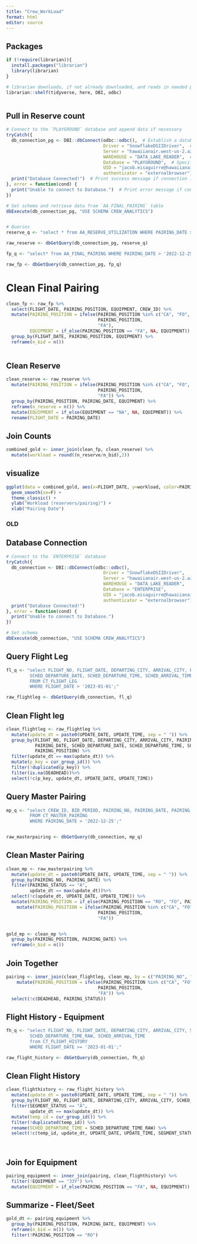 ```yaml
---
title: "Crew_WorkLoad"
format: html
editor: source
---
```


## Packages
```r

if (!require(librarian)){
  install.packages("librarian")
  library(librarian)
}

# librarian downloads, if not already downloaded, and reads in needed packages
librarian::shelf(tidyverse, here, DBI, odbc)



```


## Pull in Reserve count 
```r
# Connect to the `PLAYGROUND` database and append data if necessary
tryCatch({
  db_connection_pg <- DBI::dbConnect(odbc::odbc(),  # Establish a database connection using ODBC for the playground database
                                     Driver = "SnowflakeDSIIDriver",  # Specify the Snowflake ODBC driver
                                     Server = "hawaiianair.west-us-2.azure.snowflakecomputing.com",  # Server address
                                     WAREHOUSE = "DATA_LAKE_READER",  # Specify the Snowflake warehouse
                                     Database = "PLAYGROUND",  # Specify the database name
                                     UID = "jacob.eisaguirre@hawaiianair.com",  # User ID for authentication
                                     authenticator = "externalbrowser")  # Use external browser for authentication
  print("Database Connected!")  # Print success message if connection is established
}, error = function(cond) {
  print("Unable to connect to Database.")  # Print error message if connection fails
})

# Set schema and retrieve data from `AA_FINAL_PAIRING` table
dbExecute(db_connection_pg, "USE SCHEMA CREW_ANALYTICS") 


# Queries
reserve_q <- "select * from AA_RESERVE_UTILIZATION WHERE PAIRING_DATE > '2022-12-25';"

raw_reserve <- dbGetQuery(db_connection_pg, reserve_q)

fp_q <- "select* from AA_FINAL_PAIRING WHERE PAIRING_DATE > '2022-12-25';"

raw_fp <- dbGetQuery(db_connection_pg, fp_q)

```

# Clean Final Pairing
```r

clean_fp <- raw_fp %>% 
  select(FLIGHT_DATE, PAIRING_POSITION, EQUIPMENT, CREW_ID) %>% 
  mutate(PAIRING_POSITION = ifelse(PAIRING_POSITION %in% c("CA", "FO", "RO", "FA"),
                                   PAIRING_POSITION, 
                                   "FA"),
         EQUIPMENT = if_else(PAIRING_POSITION == "FA", NA, EQUIPMENT)) %>%
  group_by(FLIGHT_DATE, PAIRING_POSITION, EQUIPMENT) %>% 
  reframe(n_bid = n())
  

```


## Clean Reserve
```r

clean_reserve <- raw_reserve %>% 
  mutate(PAIRING_POSITION = ifelse(PAIRING_POSITION %in% c("CA", "FO", "RO", "FA"),
                                   PAIRING_POSITION, 
                                   "FA")) %>% 
  group_by(PAIRING_POSITION, PAIRING_DATE, EQUIPMENT) %>% 
  reframe(n_reserve = n()) %>% 
  mutate(EQUIPMENT = if_else(EQUIPMENT == "NA", NA, EQUIPMENT)) %>% 
  rename(FLIGHT_DATE = PAIRING_DATE)


```

## Join Counts
```r

combined_gold <- inner_join(clean_fp, clean_reserve) %>% 
  mutate(workload = round((n_reserve/n_bid),2))


```
## visualize
```r

ggplot(data = combined_gold, aes(x=FLIGHT_DATE, y=workload, color=PAIRING_POSITION)) +
  geom_smooth(se=F) +
  theme_classic() +
  ylab("Workload (reservers/pairing)") +
  xlab("Pairing Date")

```







### OLD #####












## Database Connection
```r
# Connect to the `ENTERPRISE` database
tryCatch({
  db_connection <- DBI::dbConnect(odbc::odbc(),
                                     Driver = "SnowflakeDSIIDriver",
                                     Server = "hawaiianair.west-us-2.azure.snowflakecomputing.com",
                                     WAREHOUSE = "DATA_LAKE_READER",
                                     Database = "ENTERPRISE",
                                     UID = "jacob.eisaguirre@hawaiianair.com",
                                     authenticator = "externalbrowser")
  print("Database Connected!")
}, error = function(cond) {
  print("Unable to connect to Database.")
})

# Set schema
dbExecute(db_connection, "USE SCHEMA CREW_ANALYTICS")

```


## Query Flight Leg
```r

fl_q <- "select FLIGHT_NO, FLIGHT_DATE, DEPARTING_CITY, ARRIVAL_CITY, PAIRING_NO, PAIRING_DATE, 
         SCHED_DEPARTURE_DATE, SCHED_DEPARTURE_TIME, SCHED_ARRIVAL_TIME, DEADHEAD, PAIRING_POSITION, UPDATE_DATE, UPDATE_TIME
         FROM CT_FLIGHT_LEG
         WHERE FLIGHT_DATE > '2023-01-01';"

raw_flightleg <- dbGetQuery(db_connection, fl_q)


```

## Clean Flight leg
```r

clean_flightleg <- raw_flightleg %>% 
  mutate(update_dt = paste0(UPDATE_DATE, UPDATE_TIME, sep = " ")) %>% 
  group_by(FLIGHT_NO, FLIGHT_DATE, DEPARTING_CITY, ARRIVAL_CITY, PAIRING_NO, 
           PAIRING_DATE, SCHED_DEPARTURE_DATE, SCHED_DEPARTURE_TIME, SCHED_ARRIVAL_TIME, 
           PAIRING_POSITION) %>% 
  filter(update_dt == max(update_dt)) %>% 
  mutate(p_key = cur_group_id()) %>% 
  filter(!duplicated(p_key)) %>% 
  filter(is.na(DEADHEAD))%>% 
  select(!c(p_key, update_dt, UPDATE_DATE, UPDATE_TIME))


```


## Query Master Pairing
```r

mp_q <- "select CREW_ID, BID_PERIOD, PAIRING_NO, PAIRING_DATE, PAIRING_POSITION, PAIRING_STATUS, UPDATE_DATE, UPDATE_TIME
         FROM CT_MASTER_PAIRING
         WHERE PAIRING_DATE > '2022-12-25';"


raw_masterpairing <- dbGetQuery(db_connection, mp_q)

```


## Clean Master Pairing
```r

clean_mp <- raw_masterpairing %>% 
  mutate(update_dt = paste0(UPDATE_DATE, UPDATE_TIME, sep = " ")) %>% 
  group_by(PAIRING_NO, PAIRING_DATE) %>% 
  filter(PAIRING_STATUS == "A",
         update_dt == max(update_dt))%>% 
  select(!c(update_dt, UPDATE_DATE, UPDATE_TIME)) %>% 
  mutate(PAIRING_POSITION = if_else(PAIRING_POSITION == "RO", "FO", PAIRING_POSITION))%>% 
    mutate(PAIRING_POSITION = ifelse(PAIRING_POSITION %in% c("CA", "FO", "RO", "FA"),
                                   PAIRING_POSITION, 
                                   "FA"))


gold_mp <- clean_mp %>% 
  group_by(PAIRING_POSITION, PAIRING_DATE) %>% 
  reframe(n_bid = n())

```

## Join Together
```r

pairing <- inner_join(clean_flightleg, clean_mp, by = c("PAIRING_NO", "PAIRING_DATE", "PAIRING_POSITION")) %>% 
    mutate(PAIRING_POSITION = ifelse(PAIRING_POSITION %in% c("CA", "FO", "RO", "FA"),
                                   PAIRING_POSITION, 
                                   "FA")) %>% 
  select(!c(DEADHEAD, PAIRING_STATUS))


```

## Flight History - Equipment
```r

fh_q <- "select FLIGHT_NO, FLIGHT_DATE, DEPARTING_CITY, ARRIVAL_CITY, SEGMENT_STATUS, EQUIPMENT, UPDATE_DATE, UPDATE_TIME,
         SCHED_DEPARTURE_TIME_RAW, SCHED_ARRIVAL_TIME
         from CT_FLIGHT_HISTORY
         WHERE FLIGHT_DATE >= '2023-01-01';"

raw_flight_history <- dbGetQuery(db_connection, fh_q)

```

## Clean Flight History
```r

clean_flighthistory <- raw_flight_history %>% 
  mutate(update_dt = paste0(UPDATE_DATE, UPDATE_TIME, sep = " ")) %>% 
  group_by(FLIGHT_NO, FLIGHT_DATE, DEPARTING_CITY, ARRIVAL_CITY, SCHED_DEPARTURE_TIME_RAW, SCHED_ARRIVAL_TIME) %>% 
  filter(SEGMENT_STATUS == "A",
         update_dt == max(update_dt)) %>% 
  mutate(temp_id = cur_group_id()) %>% 
  filter(!duplicated(temp_id)) %>% 
  rename(SCHED_DEPARTURE_TIME = SCHED_DEPARTURE_TIME_RAW) %>% 
  select(!c(temp_id, update_dt, UPDATE_DATE, UPDATE_TIME, SEGMENT_STATUS))

  

```

## Join for Equipment
```r

pairing_equipment <- inner_join(pairing, clean_flighthistory) %>%
  filter(!EQUIPMENT == "33Y") %>% 
  mutate(EQUIPMENT = if_else(PAIRING_POSITION == "FA", NA, EQUIPMENT))

```



## Summarize - Fleet/Seet
```r

gold_dt <- pairing_equipment %>% 
  group_by(PAIRING_POSITION, PAIRING_DATE, EQUIPMENT) %>% 
  reframe(n_bid = n()) %>% 
  filter(!PAIRING_POSITION == "RO")

```
